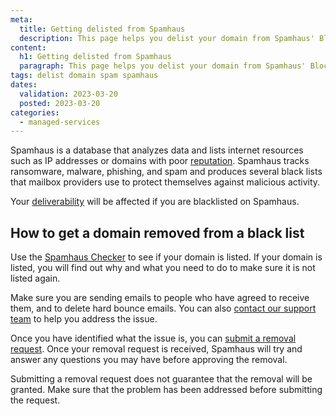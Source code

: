 ```yaml
---
meta:
  title: Getting delisted from Spamhaus
  description: This page helps you delist your domain from Spamhaus' Block List
content:
  h1: Getting delisted from Spamhaus
  paragraph: This page helps you delist your domain from Spamhaus' Block List
tags: delist domain spam spamhaus
dates:
  validation: 2023-03-20
  posted: 2023-03-20
categories:
  - managed-services
---
```


<Macro id="iam-requirements" />

Spamhaus is a database that analyzes data and lists internet resources such as IP addresses or domains with poor [reputation](/managed-services/transactional-email/concepts/#ip-reputation). Spamhaus tracks ransomware, malware, phishing, and spam and produces several black lists that mailbox providers use to protect themselves against malicious activity.

Your [deliverability](/managed-services/transactional-email/concepts/#deliverability) will be affected if you are blacklisted on Spamhaus.

## How to get a domain removed from a black list

Use the [Spamhaus Checker](https://check.spamhaus.org/) to see if your domain is listed. If your domain is listed, you will find out why and what you need to do to make sure it is not listed again.

Make sure you are sending emails to people who have agreed to receive them, and to delete hard bounce emails. You can also [contact our support team](https://console.scaleway.com/support/tickets) to help you address the issue.

Once you have identified what the issue is, you can [submit a removal request](https://www.spamhaus.org/faq/section/General%20Questions#251). Once your removal request is received, Spamhaus will try and answer any questions you may have before approving the removal.

<Message type="important">
 Submitting a removal request does not guarantee that the removal will be granted. Make sure that the problem has been addressed before submitting the request.
</Message>